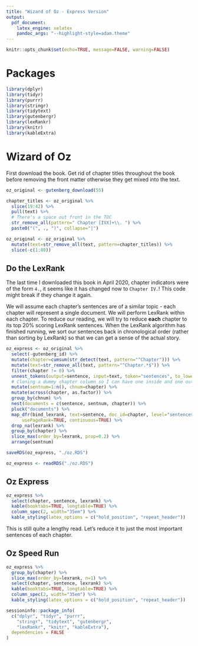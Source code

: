 ---
title: "Wizard of Oz - Express Version"
output:
  pdf_document:
    latex_engine: xelatex
    pandoc_args: "--highlight-style=adam.theme"
---

```{r, echo=FALSE}
knitr::opts_chunk$set(echo=TRUE, message=FALSE, warning=FALSE)
```

# Packages

```{r}
library(dplyr)
library(tidyr)
library(purrr)
library(stringr)
library(tidytext)
library(gutenbergr)
library(lexRankr)
library(knitr)
library(kableExtra)
```

# Wizard of Oz

First download the book. Get rid of chapter titles throughout the book before removing the front matter otherwise they get mixed into
the text.

```{r, eval=FALSE}
oz_original <- gutenberg_download(55)

chapter_titles <- oz_original %>%
  slice(19:42) %>%
  pull(text) %>%
  # There's a space out front in the TOC
  str_remove_all(pattern=" Chapter [IVX]+\\. ") %>%
  paste0("(", ., ")", collapse="|")

oz_original <- oz_original %>%
  mutate(text=str_remove_all(text, pattern=chapter_titles)) %>%
  slice(-c(1:80))
```

## Do the LexRank

The last time I downloaded this book in April 2020, chapter indicators were of the form `4.`, it seems like it has changed now to
`Chapter IV.`! This code might break if they change it again.

We will assume each chapter's sentences are of a similar topic - each chapter will represent a single document. We will perform
LexRank within each chapter. To reduce our reading, we will try to reduce **each** chapter to its top 20% scoring LexRank sentences.
When the LexRank algorithm has finished running, we sort our sentences back in chronological order (rather than sorting by LexRank)
so that we can get a sense of the actual story.

```{r, eval=FALSE}
oz_express <- oz_original %>%
  select(-gutenberg_id) %>%
  mutate(chapter=cumsum(str_detect(text, pattern="^Chapter"))) %>%
  mutate(text=str_remove_all(text, pattern="^Chapter.*$")) %>%
  filter(chapter != 0) %>%
  unnest_tokens(output=sentence, input=text, token="sentences", to_lower=FALSE) %>%
  # Cloning a dummy chapter column so I can have one inside and one outside after nesting
  mutate(sentnum=1:n(), chnum=chapter) %>%
  mutate(across(chapter, as.factor)) %>%
  group_by(chnum) %>%
  nest(documents = c(sentence, sentnum, chapter)) %>%
  pluck("documents") %>%
  map_dfr(bind_lexrank, text=sentence, doc_id=chapter, level="sentences",
      usePageRank=TRUE, continuous=TRUE) %>%
  drop_na(lexrank) %>%
  group_by(chapter) %>%
  slice_max(order_by=lexrank, prop=0.2) %>%
  arrange(sentnum)
```

```{r, eval=FALSE, include=FALSE}
saveRDS(oz_express, "./oz.RDS")
```

```{r, echo=FALSE}
oz_express <- readRDS("./oz.RDS")
```

## Oz Express

```{r}
oz_express %>% 
  select(chapter, sentence, lexrank) %>%
  kable(booktabs=TRUE, longtable=TRUE) %>% 
  column_spec(2, width="35em") %>% 
  kable_styling(latex_options = c("hold_position", "repeat_header"))
```

This is still quite a lengthy read. Let's reduce it to just the most important sentences of each chapter.

\newpage

## Oz Speed Run

```{r}
oz_express %>%
  group_by(chapter) %>%
  slice_max(order_by=lexrank, n=1) %>%
  select(chapter, sentence, lexrank) %>%
  kable(booktabs=TRUE, longtable=TRUE) %>%
  column_spec(2, width="35em") %>%
  kable_styling(latex_options = c("hold_position", "repeat_header"))
```

\newpage

```{r, echo=FALSE}
sessioninfo::package_info(
  c("dplyr", "tidyr", "purrr",
    "stringr", "tidytext", "gutenbergr",
    "lexRankr", "knitr", "kableExtra"),
  dependencies = FALSE
)
```